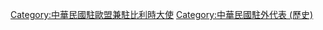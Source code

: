 [[Category:中華民國駐歐盟兼駐比利時大使|Category:中華民國駐歐盟兼駐比利時大使]]
[[Category:中華民國駐外代表_(歷史)|Category:中華民國駐外代表 (歷史)]]
